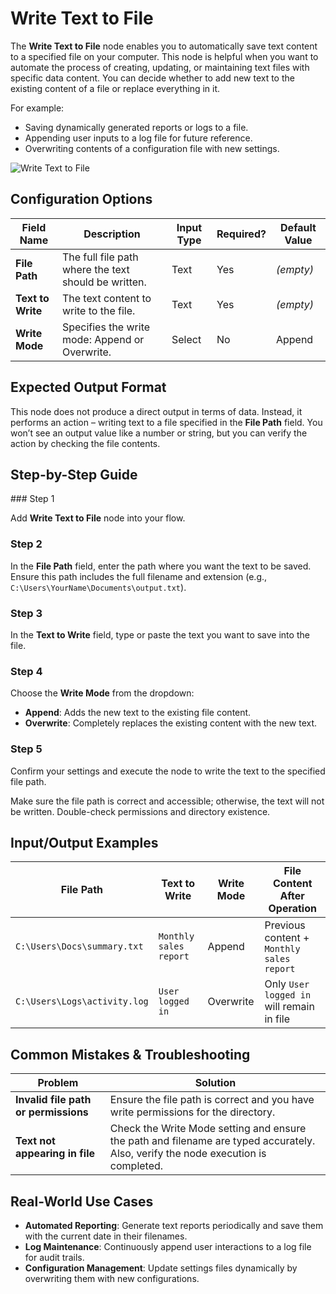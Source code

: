 
# Write Text to File

The **Write Text to File** node enables you to automatically save text content to a specified file on your computer. This node is helpful when you want to automate the process of creating, updating, or maintaining text files with specific data content. You can decide whether to add new text to the existing content of a file or replace everything in it.

For example:

- Saving dynamically generated reports or logs to a file.
- Appending user inputs to a log file for future reference.
- Overwriting contents of a configuration file with new settings.

![Write Text to File](./write-text-to-file.png)

## Configuration Options

| Field Name        | Description                                          | Input Type | Required? | Default Value |
| ----------------- | ---------------------------------------------------- | ---------- | --------- | ------------- |
| **File Path**     | The full file path where the text should be written. | Text       | Yes       | _(empty)_     |
| **Text to Write** | The text content to write to the file.               | Text       | Yes       | _(empty)_     |
| **Write Mode**    | Specifies the write mode: Append or Overwrite.       | Select     | No        | Append        |

## Expected Output Format

This node does not produce a direct output in terms of data. Instead, it performs an action – writing text to a file specified in the **File Path** field. You won’t see an output value like a number or string, but you can verify the action by checking the file contents.

## Step-by-Step Guide

<Steps>
### Step 1

Add **Write Text to File** node into your flow.

### Step 2

In the **File Path** field, enter the path where you want the text to be saved. Ensure this path includes the full filename and extension (e.g., `C:\Users\YourName\Documents\output.txt`).

### Step 3

In the **Text to Write** field, type or paste the text you want to save into the file.

### Step 4

Choose the **Write Mode** from the dropdown:

- **Append**: Adds the new text to the existing file content.
- **Overwrite**: Completely replaces the existing content with the new text.

### Step 5

Confirm your settings and execute the node to write the text to the specified file path.

</Steps>

<Callout type="warning" title="Important">
  Make sure the file path is correct and accessible; otherwise, the text will
  not be written. Double-check permissions and directory existence.
</Callout>

## Input/Output Examples

| File Path                    | Text to Write          | Write Mode | File Content After Operation              |
| ---------------------------- | ---------------------- | ---------- | ----------------------------------------- |
| `C:\Users\Docs\summary.txt`  | `Monthly sales report` | Append     | Previous content + `Monthly sales report` |
| `C:\Users\Logs\activity.log` | `User logged in`       | Overwrite  | Only `User logged in` will remain in file |

## Common Mistakes & Troubleshooting

| Problem                              | Solution                                                                                                                          |
| ------------------------------------ | --------------------------------------------------------------------------------------------------------------------------------- |
| **Invalid file path or permissions** | Ensure the file path is correct and you have write permissions for the directory.                                                 |
| **Text not appearing in file**       | Check the Write Mode setting and ensure the path and filename are typed accurately. Also, verify the node execution is completed. |

## Real-World Use Cases

- **Automated Reporting**: Generate text reports periodically and save them with the current date in their filenames.
- **Log Maintenance**: Continuously append user interactions to a log file for audit trails.
- **Configuration Management**: Update settings files dynamically by overwriting them with new configurations.
